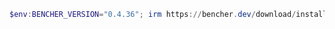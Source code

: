 ```powershell
$env:BENCHER_VERSION="0.4.36"; irm https://bencher.dev/download/install-cli.ps1 | iex
```

